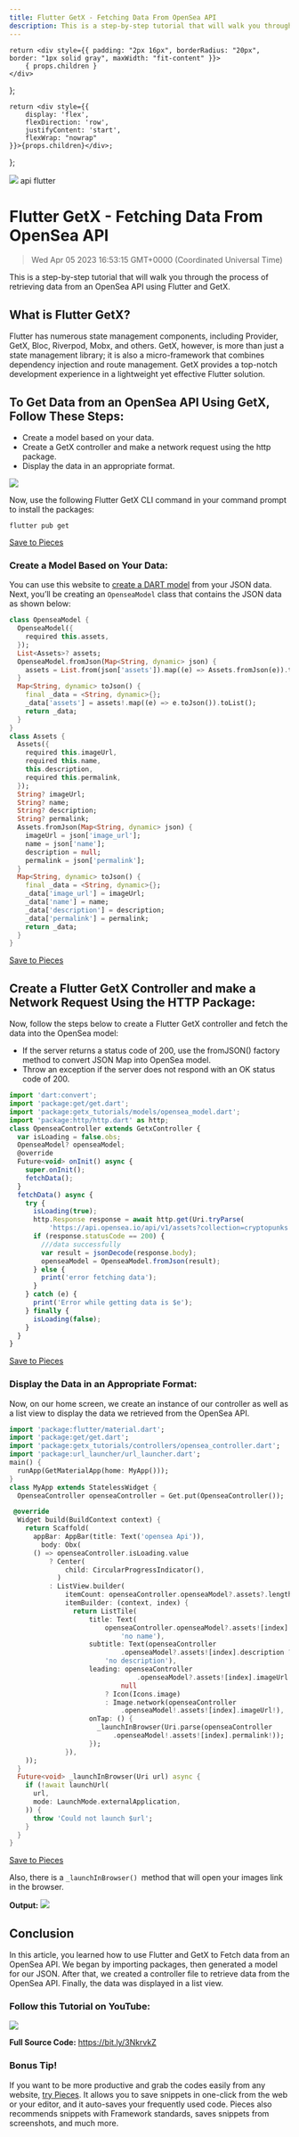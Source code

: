 ```yaml
---
title: Flutter GetX - Fetching Data From OpenSea API
description: This is a step-by-step tutorial that will walk you through the process of retrieving data from an OpenSea API using Flutter and GetX.
---
```


    return <div style={{ padding: "2px 16px", borderRadius: "20px", border: "1px solid gray", maxWidth: "fit-content" }}>
        { props.children }
    </div>
};

    return <div style={{
        display: 'flex',
        flexDirection: 'row',
        justifyContent: 'start',
        flexWrap: "nowrap"
    }}>{props.children}</div>;

};

<link rel="canonical" href="https://code.pieces.app/blog/flutter-getx-fetching-data-from-opensea-api" />

![](https://uploads-ssl.webflow.com/6143afec68f555387049efb3/63e3d1bf2d302d5f087c345b_FlutterGetX_1a413864e27e934ec0df266b111b3eba_2000.jpeg)
<GridFlexRow><Tag>api</Tag> <Tag>flutter</Tag></GridFlexRow>

# Flutter GetX - Fetching Data From OpenSea API
> Wed Apr 05 2023 16:53:15 GMT+0000 (Coordinated Universal Time)

This is a step-by-step tutorial that will walk you through the process of retrieving data from an OpenSea API using Flutter and GetX.

## What is Flutter GetX?
Flutter has numerous state management components, including Provider, GetX, Bloc, Riverpod, Mobx, and others. GetX, however, is more than just a state management library; it is also a micro-framework that combines dependency injection and route management. GetX provides a top-notch development experience in a lightweight yet effective Flutter solution.

## To Get Data from an OpenSea API Using GetX, Follow These Steps:
- Create a model based on your data.
- Create a GetX controller and make a network request using the http package.
- Display the data in an appropriate format.

![](https://uploads-ssl.webflow.com/6143afec68f555387049efb3/63e3d1c02d302d794e7c350e_image2_8d7201cf6c9bd88973f42d2a2efc2e21_800.png)

Now, use the following Flutter GetX CLI command in your command prompt to install the packages:

```shell
flutter pub get
```


<a href="https://amanullah.pieces.cloud/?p=8a7e48a554" target="_blank" rel="noopener noreferrer">Save to Pieces</a>

### Create a Model Based on Your Data:
You can use this website to <a href="https://jsontodart.com/" target="_blank" rel="noopener noreferrer">create a DART model</a> from your JSON data.
Next, you’ll be creating an ```OpenseaModel``` class that contains the JSON data as shown below:

```dart
class OpenseaModel {
  OpenseaModel({
    required this.assets,
  });
  List<Assets>? assets;
  OpenseaModel.fromJson(Map<String, dynamic> json) {
    assets = List.from(json['assets']).map((e) => Assets.fromJson(e)).toList();
  }
  Map<String, dynamic> toJson() {
    final _data = <String, dynamic>{};
    _data['assets'] = assets!.map((e) => e.toJson()).toList();
    return _data;
  }
}
class Assets {
  Assets({
    required this.imageUrl,
    required this.name,
    this.description,
    required this.permalink,
  });
  String? imageUrl;
  String? name;
  String? description;
  String? permalink;
  Assets.fromJson(Map<String, dynamic> json) {
    imageUrl = json['image_url'];
    name = json['name'];
    description = null;
    permalink = json['permalink'];
  }
  Map<String, dynamic> toJson() {
    final _data = <String, dynamic>{};
    _data['image_url'] = imageUrl;
    _data['name'] = name;
    _data['description'] = description;
    _data['permalink'] = permalink;
    return _data;
  }
}
```

<a href="https://amanullah.pieces.cloud/?p=b97c4fb8bf" target="_blank" rel="noopener noreferrer">Save to Pieces</a>

## Create a Flutter GetX Controller and make a Network Request Using the HTTP Package:

Now, follow the steps below to create a Flutter GetX controller and fetch the data into the OpenSea model:
- If the server returns a status code of 200, use the fromJSON() factory method to convert JSON Map into OpenSea model.
- Throw an exception if the server does not respond with an OK status code of 200.

```javascript
import 'dart:convert';
import 'package:get/get.dart';
import 'package:getx_tutorials/models/opensea_model.dart';
import 'package:http/http.dart' as http;
class OpenseaController extends GetxController {
  var isLoading = false.obs;
  OpenseaModel? openseaModel;
  @override
  Future<void> onInit() async {
    super.onInit();
    fetchData();
  }
  fetchData() async {
    try {
      isLoading(true);
      http.Response response = await http.get(Uri.tryParse(
          'https://api.opensea.io/api/v1/assets?collection=cryptopunks')!);
      if (response.statusCode == 200) {
        ///data successfully
        var result = jsonDecode(response.body);
        openseaModel = OpenseaModel.fromJson(result);
      } else {
        print('error fetching data');
      }
    } catch (e) {
      print('Error while getting data is $e');
    } finally {
      isLoading(false);
    }
  }
}
```

<a href="https://amanullah.pieces.cloud/?p=3d6846bee6" target="_blank" rel="noopener noreferrer">Save to Pieces</a>

### Display the Data in an Appropriate Format:
Now, on our home screen, we create an instance of our controller as well as a list view to display the data we retrieved from the OpenSea API.

```dart
import 'package:flutter/material.dart';
import 'package:get/get.dart';
import 'package:getx_tutorials/controllers/opensea_controller.dart';
import 'package:url_launcher/url_launcher.dart';
main() {
  runApp(GetMaterialApp(home: MyApp()));
}
class MyApp extends StatelessWidget {
  OpenseaController openseaController = Get.put(OpenseaController());

 @override
  Widget build(BuildContext context) {
    return Scaffold(
      appBar: AppBar(title: Text('opensea Api')),
        body: Obx(
      () => openseaController.isLoading.value
          ? Center(
              child: CircularProgressIndicator(),
            )
          : ListView.builder(
              itemCount: openseaController.openseaModel?.assets?.length ?? 0,
              itemBuilder: (context, index) {
                return ListTile(
                    title: Text(
                        openseaController.openseaModel?.assets![index].name ??
                            'no name'),
                    subtitle: Text(openseaController
                            .openseaModel?.assets![index].description ??
                        'no description'),
                    leading: openseaController
                                .openseaModel?.assets![index].imageUrl ==
                            null
                        ? Icon(Icons.image)
                        : Image.network(openseaController
                            .openseaModel!.assets![index].imageUrl!),
                    onTap: () {
                      _launchInBrowser(Uri.parse(openseaController
                          .openseaModel!.assets![index].permalink!));
                    });
              }),
    ));
  }
  Future<void> _launchInBrowser(Uri url) async {
    if (!await launchUrl(
      url,
      mode: LaunchMode.externalApplication,
    )) {
      throw 'Could not launch $url';
    }
  }
}
```

<a href="https://amanullah.pieces.cloud/?p=4ebd4cbbe4" target="_blank" rel="noopener noreferrer">Save to Pieces</a>

Also, there is a ```_launchInBrowser() ```method that will open your images link in the browser.

**Output:**
![](https://uploads-ssl.webflow.com/6143afec68f555387049efb3/63e3d1c02d302dfe487c350f_image_f5d273aa10090f0519efd3ee2f85112c_800.png)

## Conclusion
In this article, you learned how to use Flutter and GetX to Fetch data from an OpenSea API. We began by importing packages, then generated a model for our JSON. After that, we created a controller file to retrieve data from the OpenSea API. Finally, the data was displayed in a list view.

### Follow this Tutorial on YouTube:

![](https://uploads-ssl.webflow.com/embed/Hjv0n_Qp9lQ?feature=oembed&list=PLrTDw7ICfHFkvOFW_AERUTUbpmIPFccjS&index=3)

**Full Source Code:**
<a href="https://bit.ly/3NkrvkZ" target="_blank" rel="noopener noreferrer">https://bit.ly/3NkrvkZ</a>

### Bonus Tip!
If you want to be more productive and grab the codes easily from any website, [try Pieces](https://code.pieces.app/install). It allows you to save snippets in one-click from the web or your editor, and it auto-saves your frequently used code. Pieces also recommends snippets with Framework standards, saves snippets from screenshots, and much more.